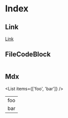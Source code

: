 # Index

## Link

[Link](./foo.mdx)
[](/llms.txt)

## FileCodeBlock

```tsx file="./foo.mdx"

```

## Mdx


<List items={['foo', 'bar']} />

<Table>
  <tr>
    <td>foo</td>
  </tr>
  <tr>
    <td>bar</td>
  </tr>
</Table>
